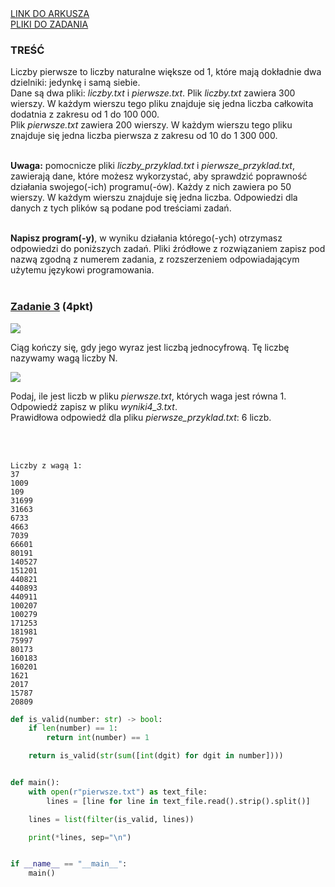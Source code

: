 
<div className="box_link"><a className="link  link_materials" target="_blank" href="https://arkusze.pl/maturalne/informatyka-2019-czerwiec-matura-rozszerzona-2.pdf">LINK DO ARKUSZA</a>
<br/>
<a className="link  link_materials" href="https://arkusze.pl/maturalne/informatyka-2019-czerwiec-matura-rozszerzona-zalaczniki.zip"> PLIKI DO ZADANIA</a>

<br/>
</div>

### TREŚĆ
Liczby pierwsze to liczby naturalne większe od 1, które mają dokładnie dwa dzielniki: jedynkę
i samą siebie.<br/>
Dane są dwa pliki: <i>liczby.txt</i> i <i>pierwsze.txt</i>. Plik <i>liczby.txt</i> zawiera 300
wierszy. W każdym wierszu tego pliku znajduje się jedna liczba całkowita dodatnia z zakresu
od 1 do 100 000.<br/>
Plik <i>pierwsze.txt</i> zawiera 200 wierszy. W każdym wierszu tego pliku znajduje się jedna
liczba pierwsza z zakresu od 10 do 1 300 000.<br/><br/>

<b>Uwaga:</b> pomocnicze pliki <i>liczby_przyklad.txt</i> i <i>pierwsze_przyklad.txt</i>,
zawierają dane, które możesz wykorzystać, aby sprawdzić poprawność działania swojego(-ich)
programu(-ów). Każdy z nich zawiera po 50 wierszy. W każdym wierszu znajduje się jedna
liczba. Odpowiedzi dla danych z tych plików są podane pod treściami zadań.<br/><br/>

<b>Napisz program(-y)</b>, w wyniku działania którego(-ych) otrzymasz odpowiedzi do poniższych
zadań. Pliki źródłowe z rozwiązaniem zapisz pod nazwą zgodną z numerem zadania,
z rozszerzeniem odpowiadającym użytemu językowi programowania. 
<br/><br/>

### <u>Zadanie 3</u> (4pkt)

![](https://i.imgur.com/oS7G5jt.png)

Ciąg kończy się, gdy jego wyraz jest liczbą jednocyfrową. Tę liczbę nazywamy wagą liczby
N.

![](https://i.imgur.com/XmDTBWI.png)

Podaj, ile jest liczb w pliku <i>pierwsze.txt</i>, których waga jest równa 1. Odpowiedź zapisz
w pliku <i>wyniki4_3.txt</i>.<br/>
Prawidłowa odpowiedź dla pliku <i>pierwsze_przyklad.txt</i>: 6 liczb. 


<br/><br/>

<Dropdown title="ODPOWIEDŹ">

```text
Liczby z wagą 1:
37
1009
109
31699
31663
6733
4663
7039
66601
80191
140527
151201
440821
440893
440911
100207
100279
171253
181981
75997
80173
160183
160201
1621
2017
15787
20809 
```
</Dropdown>






<Dropdown title="PRZYKŁADOWE ROZWIĄZANIE - PYTHON">

```python
def is_valid(number: str) -> bool:
    if len(number) == 1:
        return int(number) == 1

    return is_valid(str(sum([int(dgit) for dgit in number])))


def main():
    with open(r"pierwsze.txt") as text_file:
        lines = [line for line in text_file.read().strip().split()]

    lines = list(filter(is_valid, lines))

    print(*lines, sep="\n")


if __name__ == "__main__":
    main()

```
</Dropdown>
